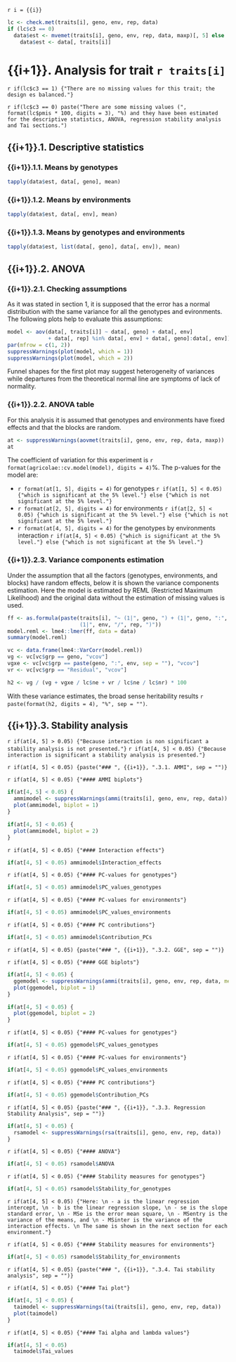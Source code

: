 `r i = {{i}}`

```r
lc <- check.met(traits[i], geno, env, rep, data)
if (lc$c3 == 0)
  data$est <- mvemet(traits[i], geno, env, rep, data, maxp)[, 5] else
    data$est <- data[, traits[i]]
```
    
# {{i+1}}. Analysis for trait `r traits[i]`

`r if(lc$c3 == 1) {"There are no missing values for this trait; the design es balanced."}`

`r if(lc$c3 == 0) paste("There are some missing values (", format(lc$pmis * 100, digits = 3), "%) and they have been estimated for the descriptive statistics, ANOVA, regression stability analysis and Tai sections.")`

## {{i+1}}.1. Descriptive statistics

### {{i+1}}.1.1. Means by genotypes

```r
tapply(data$est, data[, geno], mean)
```

### {{i+1}}.1.2. Means by environments

```r
tapply(data$est, data[, env], mean)
```

### {{i+1}}.1.3. Means by genotypes and environments

```r
tapply(data$est, list(data[, geno], data[, env]), mean)
```

## {{i+1}}.2. ANOVA

### {{i+1}}.2.1. Checking assumptions

As it was stated in section 1, it is supposed that the error has a normal distribution with the same variance for all the genotypes and evironments. The following plots help to evaluate this assumptions:

```r
model <- aov(data[, traits[i]] ~ data[, geno] + data[, env]
             + data[, rep] %in% data[, env] + data[, geno]:data[, env])
par(mfrow = c(1, 2))
suppressWarnings(plot(model, which = 1))
suppressWarnings(plot(model, which = 2))
```

Funnel shapes for the first plot may suggest heterogeneity of variances while departures from the theoretical normal line are symptoms of lack of normality.

### {{i+1}}.2.2. ANOVA table

For this analysis it is assumed that genotypes and environments have fixed effects and that the blocks are random.

```r
at <- suppressWarnings(aovmet(traits[i], geno, env, rep, data, maxp))
at
```

The coefficient of variation for this experiment is `r format(agricolae::cv.model(model), digits = 4)`%.
The p-values for the model are:

- `r format(at[1, 5], digits = 4)` for genotypes `r if(at[1, 5] < 0.05) {"which is significant at the 5% level."} else {"which is not significant at the 5% level."}`
- `r format(at[2, 5], digits = 4)` for environments `r if(at[2, 5] < 0.05) {"which is significant at the 5% level."} else {"which is not significant at the 5% level."}`
- `r format(at[4, 5], digits = 4)` for the genotypes by environments interaction `r if(at[4, 5] < 0.05) {"which is significant at the 5% level."} else {"which is not significant at the 5% level."}`

### {{i+1}}.2.3. Variance components estimation

Under the assumption that all the factors (genotypes, environments, and blocks) have random effects, below it is shown the variance components estimation. Here the model is estimated by REML (Restricted Maximum Likelihood) and the original data without the estimation of missing values is used.

```r
ff <- as.formula(paste(traits[i], "~ (1|", geno, ") + (1|", geno, ":", env, ") +
                       (1|", env, "/", rep, ")"))
model.reml <- lme4::lmer(ff, data = data)
summary(model.reml)

vc <- data.frame(lme4::VarCorr(model.reml))
vg <- vc[vc$grp == geno, "vcov"]
vgxe <- vc[vc$grp == paste(geno, ":", env, sep = ""), "vcov"]
vr <- vc[vc$grp == "Residual", "vcov"]

h2 <- vg / (vg + vgxe / lc$ne + vr / lc$ne / lc$nr) * 100
```

With these variance estimates, the broad sense heritability results `r paste(format(h2, digits = 4), "%", sep = "")`.

## {{i+1}}.3. Stability analysis

`r if(at[4, 5] > 0.05) {"Because interaction is non significant a stability analysis is not presented."}`
`r if(at[4, 5] < 0.05) {"Because interaction is significant a stability analysis is presented."}`

`r if(at[4, 5] < 0.05) {paste("### ", {{i+1}}, ".3.1. AMMI", sep = "")}`

`r if(at[4, 5] < 0.05) {"#### AMMI biplots"}`

```r
if(at[4, 5] < 0.05) {
  ammimodel <- suppressWarnings(ammi(traits[i], geno, env, rep, data))
  plot(ammimodel, biplot = 1)
}
```

```r
if(at[4, 5] < 0.05) {
  plot(ammimodel, biplot = 2)
}
```

`r if(at[4, 5] < 0.05) {"#### Interaction effects"}`
```r
if(at[4, 5] < 0.05) ammimodel$Interaction_effects
```

`r if(at[4, 5] < 0.05) {"#### PC-values for genotypes"}`

```r
if(at[4, 5] < 0.05) ammimodel$PC_values_genotypes
```

`r if(at[4, 5] < 0.05) {"#### PC-values for environments"}`

```r
if(at[4, 5] < 0.05) ammimodel$PC_values_environments
```

`r if(at[4, 5] < 0.05) {"#### PC contributions"}`

```r
if(at[4, 5] < 0.05) ammimodel$Contribution_PCs
```

`r if(at[4, 5] < 0.05) {paste("### ", {{i+1}}, ".3.2. GGE", sep = "")}`

`r if(at[4, 5] < 0.05) {"#### GGE biplots"}`

```r
if(at[4, 5] < 0.05) {
  ggemodel <- suppressWarnings(ammi(traits[i], geno, env, rep, data, method = "GGE"))
  plot(ggemodel, biplot = 1)
}
```

```r
if(at[4, 5] < 0.05) {
  plot(ggemodel, biplot = 2)
}
```

`r if(at[4, 5] < 0.05) {"#### PC-values for genotypes"}`

```r
if(at[4, 5] < 0.05) ggemodel$PC_values_genotypes
```

`r if(at[4, 5] < 0.05) {"#### PC-values for environments"}`

```r
if(at[4, 5] < 0.05) ggemodel$PC_values_environments
```

`r if(at[4, 5] < 0.05) {"#### PC contributions"}`

```r
if(at[4, 5] < 0.05) ggemodel$Contribution_PCs
```

`r if(at[4, 5] < 0.05) {paste("### ", {{i+1}}, ".3.3. Regression Stability Analysis", sep = "")}`

```r
if(at[4, 5] < 0.05) {
  rsamodel <- suppressWarnings(rsa(traits[i], geno, env, rep, data))
}
```

`r if(at[4, 5] < 0.05) {"#### ANOVA"}`

```r
if(at[4, 5] < 0.05) rsamodel$ANOVA
```

`r if(at[4, 5] < 0.05) {"#### Stability measures for genotypes"}`

```r
if(at[4, 5] < 0.05) rsamodel$Stability_for_genotypes
```

`r if(at[4, 5] < 0.05) {"Here: \n
- a is the linear regression intercept, \n
- b is the linear regression slope, \n
- se is the slope standard error, \n
- MSe is the error mean square, \n
- MSentry is the variance of the means, and \n
- MSinter is the variance of the interaction effects. \n
The same is shown in the next section for each environment."}`

`r if(at[4, 5] < 0.05) {"#### Stability measures for environments"}`

```r
if(at[4, 5] < 0.05) rsamodel$Stability_for_environments
```

`r if(at[4, 5] < 0.05) {paste("### ", {{i+1}}, ".3.4. Tai stability analysis", sep = "")}`

`r if(at[4, 5] < 0.05) {"#### Tai plot"}`

```r
if(at[4, 5] < 0.05) {
  taimodel <- suppressWarnings(tai(traits[i], geno, env, rep, data))
  plot(taimodel)
}
```

`r if(at[4, 5] < 0.05) {"#### Tai alpha and lambda values"}`

```r
if(at[4, 5] < 0.05)
  taimodel$Tai_values
```
